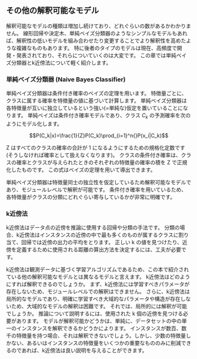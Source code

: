 <!--{pagebreak}-->

<!--
## Other Interpretable Models {#other-interpretable}
-->
## その他の解釈可能なモデル {#other-interpretable}

<!--
The list of interpretable models is constantly growing and of unknown size.
It includes simple models such as linear models, decision trees and naive Bayes, but also more complex ones that combine or modify non-interpretable machine learning models to make them more interpretable.
Especially publications on the latter type of models are currently being produced at high frequency and it is hard to keep up with developments.
The book teases only the Naive Bayes classifier and k-nearest neighbors in this chapter.
-->
解釈可能なモデルの種類は増加し続けており、どれぐらいの数があるかわかりません。
線形回帰や決定木、単純ベイズ分類器のようなシンプルなモデルもあれば、解釈性の低いモデルを組み合わせたり変更することでより解釈性を高めたような複雑なものもあります。
特に後者のタイプのモデルは現在、高頻度で開発・発表されており、それらについていくのは大変です。
この章では単純ベイズ分類器とk近傍法について軽く紹介します。

<!--
### Naive Bayes Classifier
-->
### 単純ベイズ分類器 (Naive Bayes Classifier)

<!--
The Naive Bayes classifier uses the Bayes' theorem of conditional probabilities.
For each feature, it calculates the probability for a class depending on the value of the feature.
The Naive Bayes classifier calculates the class probabilities for each feature independently, which is equivalent to a strong (= naive) assumption of independence of the features.
Naive Bayes is a conditional probability model and models the probability of a class $C_k$ as follows:
-->
単純ベイズ分類器は条件付き確率のベイズの定理を用います。
特徴量ごとに、クラスに属する確率を特徴量の値に基づいて計算します。
単純ベイズ分類器は各特徴量が互いに独立しているという強い(=単純な)仮定を置いていることになります。
単純ベイズは条件付き確率モデルであり、クラス $C_k$ の予測確率を次のようにモデル化します。

$$P(C_k|x)=\frac{1}{Z}P(C_k)\prod_{i=1}^n{}P(x_i|C_k)$$

<!--
The term Z is a scaling parameter that ensures that the sum of probabilities for all classes is 1 (otherwise they would not be probabilities).
The conditional probability of a class is the class probability times the probability of each feature given the class, normalized by Z.
This formula can be derived by using the Bayes' theorem.

Naive Bayes is an interpretable model because of the independence assumption.
It can be interpreted on the modular level.
It is very clear for each feature how much it contributes towards a certain class prediction, since we can interpret the conditional probability.
-->
Z はすべてのクラスの確率の合計が 1 になるようにするための規格化定数です(そうしなければ確率として扱えなくなります)。
クラスの条件付き確率は、クラスの確率とクラスが与えられたときのそれぞれの特徴量の確率の積を Z で正規化したものです。
この式はベイズの定理を用いて導出できます。

単純ベイズ分類器は特徴量同士の独立性を仮定しているため解釈可能なモデルであり、モジュールレベルで解釈が可能です。
条件付き確率を用いているため、各特徴量がクラスの分類にどれぐらい寄与しているかが非常に明確です。

<!--
### K-Nearest Neighbors
-->
### k近傍法

<!--
The k-nearest neighbor method can be used for regression and classification and uses the nearest neighbors of a data point for prediction.
For classification, the k-nearest neighbor method assigns the most common class of the nearest neighbors of an instance.
For regression, it takes the average of the outcome of the neighbors.
The tricky parts are finding the right k and deciding how to measure the distance between instances, which ultimately defines the neighborhood.
-->
k近傍法はデータ点の近傍を推論に使用する回帰や分類の手法です。
分類の場合、k近傍法はインスタンスの近傍の中で最も多くのものが属するクラスに割り当て、回帰では近傍の出力の平均をとります。
正しい k の値を見つけたり、近傍を定義するために使用される距離の算出方法を決定するには、工夫が必要です。

<!--
The k-nearest neighbor model differs from the other interpretable models presented in this book because it is an instance-based learning algorithm.
How can k-nearest neighbors be interpreted?
First of all, there are no parameters to learn, so there is no interpretability on a modular level.
Furthermore, there is a lack of global model interpretability because the model is inherently local and there are no global weights or structures explicitly learned.
Maybe it is interpretable at the local level?
To explain a prediction, you can always retrieve the k neighbors that were used for the prediction.
Whether the model is interpretable depends solely on the question whether you can 'interpret' a single instance in the dataset.
If an instance consists of hundreds or thousands of features, then it is not interpretable, I would argue.
But if you have few features or a way to reduce your instance to the most important features, presenting the k-nearest neighbors can give you good explanations.
-->
k近傍法は観測データに基づく学習アルゴリズムであるため、この本で紹介されている他の解釈可能なモデルとは異なるモデルと言えます。
k近傍法はどのようにすれば解釈できるのでしょうか。
まず、k近傍法には学習すべきパラメータが存在しないため、モジュールレベルでの解釈はできません。
さらに、k近傍法は局所的なモデルであり、明確に学習すべき大域的なパラメータや構造が存在しないため、大域的なモデルの解釈は困難です。
それでは、局所的には解釈が可能でしょうか。
推論について説明するには、使用された k 個の近傍を見つける必要があります。
モデルが解釈可能かどうかは、単純に、データセットの中の単一のインスタンスを解釈できるかどうかによります。
インスタンスが数百、数千の特徴量を持つ場合、それは解釈できないでしょう。しかし、少数の特徴量しかない、あるいはインスタンスの特徴量をいくつかの重要なもののみに削減できるのであれば、k近傍法は良い説明を与えることができます。